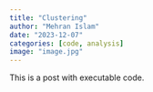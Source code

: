 ```yaml
---
title: "Clustering"
author: "Mehran Islam"
date: "2023-12-07"
categories: [code, analysis]
image: "image.jpg"
---
```


This is a post with executable code.

```python

```
